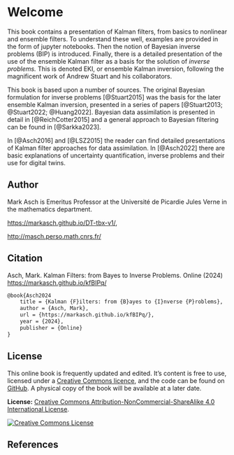 # Welcome {.unnumbered}

This book contains a presentation of Kalman filters, from basics to nonlinear and ensemble filters. 
To understand these well, examples are provided in the form of jupyter notebooks. 
Then the notion of Bayesian inverse problems (BIP) is introduced.  Finally, there is a detailed presentation of the use of the ensemble Kalman filter as a basis for the solution of *inverse problems.* This is denoted EKI, or ensemble Kalman inversion, following the magnificent work of Andrew Stuart and his collaborators.

This book is based upon a number of sources. 
The original Bayesian formulation for inverse problems [@Stuart2015] 
was the basis for the later ensemble Kalman inversion, presented in a 
series of papers [@Stuart2013; @Stuart2022; @Huang2022]. Bayesian data assimilation
is presented in detail in [@ReichCotter2015] and a general approach to Bayesian filtering can
be found in [@Sarkka2023].


In [@Asch2016] and [@LSZ2015] the reader can find detailed 
presentations of Kalman filter approaches for data assimilation. 
In  [@Asch2022] there are basic explanations of uncertainty 
quantification, inverse problems and their use for digital twins.

## Author {.unnumbered}

Mark Asch is Emeritus Professor at the Université de Picardie Jules Verne in the mathematics department.

<https://markasch.github.io/DT-tbx-v1/>, 

<http://masch.perso.math.cnrs.fr/>

## Citation {.unnumbered}

Asch, Mark. Kalman Filters: from Bayes to Inverse Problems. Online (2024)
<https://markasch.github.io/kfBIPq/>

```tex
@book{Asch2024
    title = {Kalman {F}ilters: from {B}ayes to {I}nverse {P}roblems},
	author = {Asch, Mark},
    url = {https://markasch.github.io/kfBIPq/},
    year = {2024},
    publisher = {Online}
}
```

## License {.unnumbered}

This online book is frequently updated and edited. It's content is free to use, licensed under a [Creative Commons licence](https://creativecommons.org/licenses/by-nc-sa/4.0/), and the code can be found on [GitHub](https://github.com/markasch/kfbipq). A physical copy of the book will be available at a later date.

**License:**  <a rel="license" href="http://creativecommons.org/licenses/by-nc-sa/4.0/">Creative Commons Attribution-NonCommercial-ShareAlike 4.0 International License</a>.

<a rel="license" href="http://creativecommons.org/licenses/by-nc-sa/4.0/"><img alt="Creative Commons License" style="border-width:0" src="https://i.creativecommons.org/l/by-nc-sa/4.0/88x31.png" /></a>

## References  {.unnumbered}

::: {#refs}
:::
